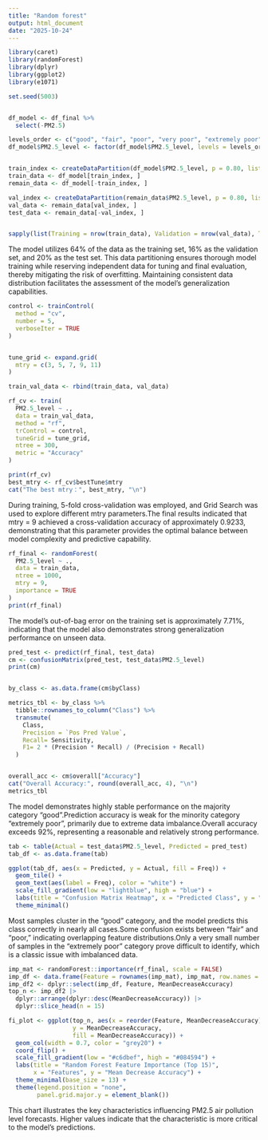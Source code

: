---
title: "Random forest"
output: html_document
date: "2025-10-24"
---

```{r, echo=TRUE, message=FALSE, warning=FALSE}
library(caret)
library(randomForest)
library(dplyr)
library(ggplot2)
library(e1071) 

set.seed(5003) 


df_model <- df_final %>%
  select(-PM2.5) 

levels_order <- c("good", "fair", "poor", "very poor", "extremely poor")
df_model$PM2.5_level <- factor(df_model$PM2.5_level, levels = levels_order, ordered = FALSE)


train_index <- createDataPartition(df_model$PM2.5_level, p = 0.80, list = FALSE)
train_data <- df_model[train_index, ]
remain_data <- df_model[-train_index, ]

val_index <- createDataPartition(remain_data$PM2.5_level, p = 0.80, list = FALSE)
val_data <- remain_data[val_index, ]
test_data <- remain_data[-val_index, ]


sapply(list(Training = nrow(train_data), Validation = nrow(val_data), Testing = nrow(test_data)), print)
```
The model utilizes 64% of the data as the training set, 16% as the validation set, and 20% as the test set. This data partitioning ensures thorough model training while reserving independent data for tuning and final evaluation, thereby mitigating the risk of overfitting. Maintaining consistent data distribution facilitates the assessment of the model's generalization capabilities.



```{r, echo=TRUE, results='hide'}
control <- trainControl(
  method = "cv",      
  number = 5,           
  verboseIter = TRUE    
)


tune_grid <- expand.grid(
  mtry = c(3, 5, 7, 9, 11) 
)

train_val_data <- rbind(train_data, val_data)

rf_cv <- train(
  PM2.5_level ~ ., 
  data = train_val_data,
  method = "rf",
  trControl = control,
  tuneGrid = tune_grid,
  ntree = 300,          
  metric = "Accuracy"
)

print(rf_cv)
best_mtry <- rf_cv$bestTune$mtry
cat("The best mtry：", best_mtry, "\n")

```
During training, 5-fold cross-validation was employed, and Grid Search was used to explore different mtry parameters.The final results indicated that mtry = 9 achieved a cross-validation accuracy of approximately 0.9233, demonstrating that this parameter provides the optimal balance between model complexity and predictive capability.

```{r, echo=TRUE, results='hide'}
rf_final <- randomForest(
  PM2.5_level ~ ., 
  data = train_data,
  ntree = 1000,       
  mtry = 9,
  importance = TRUE
)
print(rf_final)

```
The model's out-of-bag error on the training set is approximately 7.71%, indicating that the model also demonstrates strong generalization performance on unseen data.

```{r}

pred_test <- predict(rf_final, test_data)
cm <- confusionMatrix(pred_test, test_data$PM2.5_level)
print(cm)


by_class <- as.data.frame(cm$byClass)

metrics_tbl <- by_class %>%
  tibble::rownames_to_column("Class") %>%
  transmute(
    Class,
    Precision = `Pos Pred Value`,
    Recall= Sensitivity,
    F1= 2 * (Precision * Recall) / (Precision + Recall)
  )


overall_acc <- cm$overall["Accuracy"]
cat("Overall Accuracy:", round(overall_acc, 4), "\n")
metrics_tbl
```
The model demonstrates highly stable performance on the majority category "good".Prediction accuracy is weak for the minority category "extremely poor", primarily due to extreme data imbalance.Overall accuracy exceeds 92%, representing a reasonable and relatively strong performance.

```{r, echo=TRUE, fig.width=8, fig.height=3}
tab <- table(Actual = test_data$PM2.5_level, Predicted = pred_test)
tab_df <- as.data.frame(tab)

ggplot(tab_df, aes(x = Predicted, y = Actual, fill = Freq)) +
  geom_tile() +
  geom_text(aes(label = Freq), color = "white") +
  scale_fill_gradient(low = "lightblue", high = "blue") +
  labs(title = "Confusion Matrix Heatmap", x = "Predicted Class", y = "Actual Class") +
  theme_minimal()

```
Most samples cluster in the “good” category, and the model predicts this class correctly in nearly all cases.Some confusion exists between “fair” and “poor,” indicating overlapping feature distributions.Only a very small number of samples in the “extremely poor” category prove difficult to identify, which is a classic issue with imbalanced data.

```{r}
imp_mat <- randomForest::importance(rf_final, scale = FALSE)
imp_df <- data.frame(Feature = rownames(imp_mat), imp_mat, row.names = NULL)
imp_df2 <- dplyr::select(imp_df, Feature, MeanDecreaseAccuracy)
top_n <- imp_df2 |>
  dplyr::arrange(dplyr::desc(MeanDecreaseAccuracy)) |>
  dplyr::slice_head(n = 15)

fi_plot <- ggplot(top_n, aes(x = reorder(Feature, MeanDecreaseAccuracy),
                  y = MeanDecreaseAccuracy,
                  fill = MeanDecreaseAccuracy)) +
  geom_col(width = 0.7, color = "grey20") +
  coord_flip() +
  scale_fill_gradient(low = "#c6dbef", high = "#084594") +  
  labs(title = "Random Forest Feature Importance (Top 15)",
       x = "Features", y = "Mean Decrease Accuracy") +
  theme_minimal(base_size = 13) +
  theme(legend.position = "none",
        panel.grid.major.y = element_blank())
```
This chart illustrates the key characteristics influencing PM2.5 air pollution level forecasts. Higher values indicate that the characteristic is more critical to the model's predictions.



